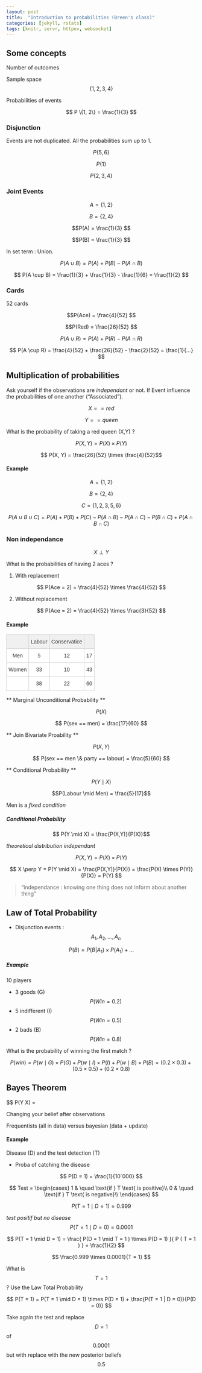 ```yaml
---
layout: post
title:  "Introduction to probabilities (Breen's class)"
categories: [jekyll, rstats]
tags: [knitr, servr, httpuv, websocket]
---
```


<script type="text/javascript" async
  src="https://cdn.mathjax.org/mathjax/latest/MathJax.js?config=TeX-MML-AM_CHTML">
</script>


## Some concepts 

Number of outcomes 

Sample space $$\{1, 2, 3, 4\}$$ 

Probabilities of events 

$$ P \{1, 2\} = \frac{1}{3} $$ 

### Disjunction 

Events are not duplicated. All the probabilities sum up to 1. 

$$P \{5, 6\}$$

$$P \{1\}$$

$$P \{2,3,4\}$$

### Joint Events 

$$A = \{1,2\}$$

$$B = \{2,4\}$$

$$P(A) = \frac{1}{3} $$

$$P(B) = \frac{1}{3} $$

In set term : Union. 

$$ P(A \cup B) = P(A) + P(B) - P(A \cap B) $$

$$ P(A \cup B) = \frac{1}{3} + \frac{1}{3} - \frac{1}{6} = \frac{1}{2} $$

### Cards 

52 cards 

$$P(Ace) = \frac{4}{52} $$

$$P(Red) = \frac{26}{52} $$

$$ P(A \cup R) = P(A) + P(R) - P(A \cap R) $$

$$ P(A \cup R) = \frac{4}{52} + \frac{26}{52} - \frac{2}{52} = \frac{1}{...} $$

## Multiplication of probabilities 

Ask yourself if the observations are *independant* or not. If Event influence the probabilities of one another ("Associated"). 

$$ X == red $$ 

$$ Y == queen $$ 

What is the probability of taking a red queen (X,Y) ? 

$$ P(X, Y) = P(X) \times P(Y)$$ 

$$ P(X, Y) = \frac{26}{52} \times \frac{4}{52}$$ 

#### Example 

$$A = \{1,2\}$$

$$B = \{2,4\}$$

$$C = \{1,2,3,5,6\}$$

$$ P(A \cup B \cup C) = P(A) + P(B) + P(C) - P(A \cap B) - P(A \cap C) - P(B \cap C) + P(A \cap B \cap C) $$


### Non independance

$$ X \perp Y $$ 

What is the probabilities of having 2 aces ? 

1. With replacement 

$$ P(Ace = 2) = \frac{4}{52} \times \frac{4}{52} $$

2. Without replacement 

$$ P(Ace = 2) = \frac{4}{52} \times \frac{3}{52} $$

#### Example 

<table style="border-collapse:collapse;border-spacing:0;border-color:#ccc"><tr><th style="font-family:Arial, sans-serif;font-size:14px;font-weight:normal;padding:10px 5px;border-style:solid;border-width:1px;overflow:hidden;word-break:normal;border-color:#ccc;color:#333;background-color:#f0f0f0;text-align:center"><br></th><th style="font-family:Arial, sans-serif;font-size:14px;font-weight:normal;padding:10px 5px;border-style:solid;border-width:1px;overflow:hidden;word-break:normal;border-color:#ccc;color:#333;background-color:#f0f0f0;text-align:center">Labour</th><th style="font-family:Arial, sans-serif;font-size:14px;font-weight:normal;padding:10px 5px;border-style:solid;border-width:1px;overflow:hidden;word-break:normal;border-color:#ccc;color:#333;background-color:#f0f0f0;text-align:center">Conservatice</th><th style="font-family:Arial, sans-serif;font-size:14px;font-weight:normal;padding:10px 5px;border-style:solid;border-width:1px;overflow:hidden;word-break:normal;border-color:#ccc;color:#333;background-color:#f0f0f0;text-align:center;vertical-align:top"></th></tr><tr><td style="font-family:Arial, sans-serif;font-size:14px;padding:10px 5px;border-style:solid;border-width:1px;overflow:hidden;word-break:normal;border-color:#ccc;color:#333;background-color:#fff;text-align:center;vertical-align:top">Men </td><td style="font-family:Arial, sans-serif;font-size:14px;padding:10px 5px;border-style:solid;border-width:1px;overflow:hidden;word-break:normal;border-color:#ccc;color:#333;background-color:#fff;text-align:center;vertical-align:top">5</td><td style="font-family:Arial, sans-serif;font-size:14px;padding:10px 5px;border-style:solid;border-width:1px;overflow:hidden;word-break:normal;border-color:#ccc;color:#333;background-color:#fff;text-align:center;vertical-align:top">12</td><td style="font-family:Arial, sans-serif;font-size:14px;padding:10px 5px;border-style:solid;border-width:1px;overflow:hidden;word-break:normal;border-color:#ccc;color:#333;background-color:#fff;text-align:center;vertical-align:top">17</td></tr><tr><td style="font-family:Arial, sans-serif;font-size:14px;padding:10px 5px;border-style:solid;border-width:1px;overflow:hidden;word-break:normal;border-color:#ccc;color:#333;background-color:#fff;text-align:center;vertical-align:top">Women</td><td style="font-family:Arial, sans-serif;font-size:14px;padding:10px 5px;border-style:solid;border-width:1px;overflow:hidden;word-break:normal;border-color:#ccc;color:#333;background-color:#fff;text-align:center;vertical-align:top">33</td><td style="font-family:Arial, sans-serif;font-size:14px;padding:10px 5px;border-style:solid;border-width:1px;overflow:hidden;word-break:normal;border-color:#ccc;color:#333;background-color:#fff;text-align:center;vertical-align:top">10</td><td style="font-family:Arial, sans-serif;font-size:14px;padding:10px 5px;border-style:solid;border-width:1px;overflow:hidden;word-break:normal;border-color:#ccc;color:#333;background-color:#fff;text-align:center;vertical-align:top">43</td></tr><tr><td style="font-family:Arial, sans-serif;font-size:14px;padding:10px 5px;border-style:solid;border-width:1px;overflow:hidden;word-break:normal;border-color:#ccc;color:#333;background-color:#fff;text-align:center;vertical-align:top"></td><td style="font-family:Arial, sans-serif;font-size:14px;padding:10px 5px;border-style:solid;border-width:1px;overflow:hidden;word-break:normal;border-color:#ccc;color:#333;background-color:#fff;text-align:center;vertical-align:top">38</td><td style="font-family:Arial, sans-serif;font-size:14px;padding:10px 5px;border-style:solid;border-width:1px;overflow:hidden;word-break:normal;border-color:#ccc;color:#333;background-color:#fff;text-align:center;vertical-align:top">22</td><td style="font-family:Arial, sans-serif;font-size:14px;padding:10px 5px;border-style:solid;border-width:1px;overflow:hidden;word-break:normal;border-color:#ccc;color:#333;background-color:#fff;text-align:center;vertical-align:top">60<br></td></tr></table>


** Marginal Unconditional Probability ** 

$$ P(X) $$

$$ P(sex == men) = \frac{17}{60} $$

** Join Bivariate Proability ** 

$$ P(X, Y) $$

$$ P(sex == men \& party == labour) = \frac{5}{60} $$

** Conditional Probability ** 

$$ P(Y \mid X) $$

$$P(Labour \mid Men)  = \frac{5}{17}$$

Men is a *fixed condition* 

##### Conditional Probability 

$$ P(Y \mid X) = \frac{P(X,Y)}{P(X)}$$

*theoretical distribution independant* 

$$ P(X, Y) =  P(X) \times P(Y) $$ 

$$ X \perp Y = P(Y \mid X) = \frac{P(X,Y)}{P(X)} = \frac{P(X) \times P(Y)}{P(X)} = P(Y) $$ 

> "independance : knowing one thing does not inform about another thing"  

## Law of Total Probability 

- Disjunction events : $$ A_{1}, A_{2}, \dots, A_{n}$$ 

$$ P(B) = P(B|A_{1}) \times P(A_{1}) + \dots $$

##### Example 

10 players 

- 3 goods (G) $$ P(Win = 0.2) $$ 
- 5 indifferent (I) $$ P(Win = 0.5) $$ 
- 2 bads (B) $$ P(Win = 0.8) $$ 

What is the probability of winning the first match ? 

$$ P(win) = P(w \mid G) \times P(G) + P(w \mid I) \times P(I) + P(w \mid B) \times P(B) = 
(0.2 \times 0.3) + (0.5 \times 0.5) + (0.2 \times 0.8) $$ 

## Bayes Theorem 

$$ P(Y \mid X) = \frac{P(X \mid Y) \times P(Y)}{P(X)}

Changing your belief after observations 

Frequentists (all in data) versus bayesian (data + update)

#### Example 

Disease (D) and the test detection (T) 

- Proba of catching the disease

$$ P(D = 1) = \frac{1}{10`000} $$ 

$$ Test = 
  \begin{cases}
    1      & \quad \text{if } T \text{ is positive}\\
    0  & \quad \text{if } T \text{ is negative}\\
  \end{cases}
$$ 


$$ P(T = 1 \mid D = 1) = 0.999 $$ 

*test positif but no disease* 
$$ P(T = 1 \mid D = 0) = 0.0001 $$ 

$$ P(T = 1 \mid D = 1) = \frac{ P(D = 1 \mid T = 1 ) \times P(D = 1) }{ P ( T = 1 ) } = \frac{1}{2} $$  

$$ \frac{0.999 \times 0.0001}{T = 1} $$ 

What is $$ T = 1 $$ ? Use the Law Total Probability 

$$ P(T = 1) = P(T = 1 \mid D = 1) \times P(D = 1) + \frac{P(T = 1 | D = 0)}{P(D = 0)} $$ 

Take again the test and replace $$ D = 1 $$ of $$ 0.0001 $$ but with replace with the new posterior beliefs $$ 0.5 $$ 








